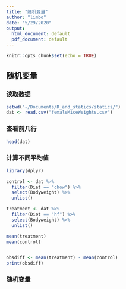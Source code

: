 ```yaml
---
title: "随机变量"
author: "limbo"
date: "5/29/2020"
output:
  html_document: default
  pdf_document: default
---
```


```r
knitr::opts_chunk$set(echo = TRUE)
```

## 随机变量

### 读取数据

```r
setwd("~/Documents/R_and_statics/statics/")
dat <- read.csv("femaleMiceWeights.csv")
```

### 查看前几行
```r
head(dat)
```

### 计算不同平均值

```r
library(dplyr)

control <- dat %>% 
  filter(Diet == "chow") %>%   
  select(Bodyweight) %>% 
  unlist()

treatment <- dat %>% 
  filter(Diet == "hf") %>%     
  select(Bodyweight) %>% 
  unlist()

mean(treatment)
mean(control)


obsdiff <- mean(treatment) - mean(control)
print(obsdiff)
```
### 随机变量

